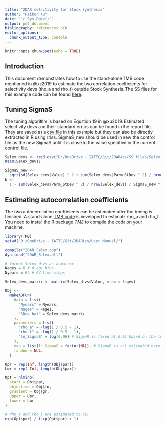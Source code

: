 ```yaml
---
title: "2DAR selectivity for Stock Synthesis"
author: "Haikun Xu"
date: "`r Sys.Date()`"
output: pdf_document
bibliography: references.bib
editor_options: 
  chunk_output_type: console
---
```


```r
knitr::opts_chunk$set(echo = TRUE)
```

## Introduction

This document demonstrates how to use the stand-alone TMB code mentioned in @xu2019 to estimate the two correlation coefficients for selectivity devs (rho_a and rho_t) outside Stock Synthesis. The SS files for this example code can be found [[here]{.underline}](https://github.com/HaikunXu/2DAR4ss/tree/main/SS%20files).

## Tuning SigmaS

The tuning algorithm is based on Equation 19 in @xu2019. Estimated selectivity devs and their standard errors can be found in the report file. They are saved as a [[csv file]{.underline}](https://github.com/HaikunXu/2DAR4ss/blob/main/SS%20files/Selex_devs.csv) in this example but they can also be directly extracted in R using r4ss. SigmaS_new should be used in new the control file as the new SigmaS until it is close to the value specified in the current control file.

```r
Selex_devs <- read.csv("D:/OneDrive - IATTC/Git/2DAR4ss/SS files/Selex_devs.csv", header = TRUE)
head(Selex_devs)

SigmaS_new <- 
  sqrt(sd(Selex_devs$Value) ^ 2 + sum(Selex_devs$Parm_StDev ^ 2) / nrow(Selex_devs)) # Equation 19
b <- 
  1 - sum(Selex_devs$Parm_StDev ^ 2) / nrow(Selex_devs) / SigmaS_new ^ 2 # Equation 20
```

## Estimating autocorrelation coefficients

The two autocorrelation coefficients can be estimated after the tuning is finished. A stand-alone [[TMB code]{.underline}](https://github.com/HaikunXu/2DAR4ss/blob/main/User%20Manual/2DAR_Selex.cpp) is developed to estimate rho_a and rho_t. You need to install the R package *TMB* to compile the code on your machine.

```r
library(TMB)
setwd("D:/OneDrive - IATTC/Git/2DAR4ss/User Manual/")

compile("2DAR_Selex.cpp")
dyn.load("2DAR_Selex.dll")

# format Selex_devs as a matrix
Nages = 6 # 6 age bins
Nyears = 64 # 64 time steps

Selex_devs_matrix <- matrix(Selex_devs$Value, nrow = Nages)

Obj <-
  MakeADFun(
    data = list(
      "Nyears" = Nyears,
      "Nages" = Nages,
      "SDev_hat" = Selex_devs_matrix
    ),
    parameters = list(
      "rho_a" = -log(1 / 0.5 - 1),
      "rho_t" = -log(1 / 0.5 - 1),
      "ln_SigmaS" = log(0.96) # SigmaR is fixed at 0.96 based on the tuning above
    ),
    map = list(ln_SigmaS = factor(NA)), # SigmaR is not estimated here
    random = NULL
  )

Upr = rep(Inf, length(Obj$par))
Lwr = rep(-Inf, length(Obj$par))

Opt = nlminb(
  start = Obj$par,
  objective = Obj$fn,
  gradient = Obj$gr,
  upper = Upr,
  lower = Lwr
)

# rho_a and rho_t are estimated to be:
exp(Opt$par) / (exp(Opt$par) + 1)
```
